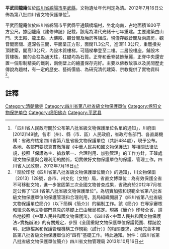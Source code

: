 {{msg:四川省文物保護單位
|名稱 = 平武回龍庵
|編號 = 170
|圖片 = 
|級別 = S8
|分類 = 
|時代 = [[清代|清代]]
|地点 = [[四川省|四川省]][[綿陽市|綿陽市]][[平武縣|平武縣]]
|坐標 =
|登錄 = 2012年7月16日
}}
'''平武回龍庵'''位於[[四川省|四川省]][[綿陽市|綿陽市]][[平武縣|平武縣]]，文物遺址年代判定為清。2012年7月16日公佈為第八批四川省文物保護單位<ref>「四川省人民政府關於公布第八批省級文物保護單位名單的通知」，川府函[2012]149號，各市（州）、縣（市、區）人民政府，省政府各部門、各直屬機構：省政府核定四川省第八批省級文物保護單位（共計484處），現予公布。各地、各部門要認真貫徹落實《中華人民共和國文物保護法》等相關法律法規，按照「保護為主、搶救第一、合理利用、加強管理」的工作方針，正確處理文物保護與合理利用的關係，切實做好文物保護單位的保護、管理工作。四川省人民政府，2012年7月16日</ref>。

平武回龍庵位於四川省綿陽市平武縣平通鎮橋壩村，坐北向南，占地面積1800平方公尺。據回龍庵《建修碑誌》記載，該庵為清代光緒十七年重建。主要建築由山門、天王殿、龍王殿、大佛殿、觀音閣及廂房等組成，現僅存觀音閣及兩周房，觀音閣面闊、進深各三間，平面呈正方形，面闊11.3公尺，進深11.3公尺，重簷攢尖頂建築，閣高13公尺，內設木質樓梯，可隨梯攀登至二樓。二層設樓座，鋪設木質樓板。閣的金柱為通天柱，柱礎均為石質。正脊和垂脊裝飾華麗，正脊中央還安置一個形制精美的鐵刹，兩側壁上的繪畫保存完好。主要以佛教故事以及民間歷史傳說為題材，有一定的歷史、藝術價值、為研究清代建築、宗教提供了實物資料<ref>「關於印發《四川省第八批省級文物保護單位簡介》的通知」，川文物保函〔2013〕128號，各市、州文化（文物）局，省直文博單位：為有效保護全省不可移動文物，進一步鞏固第三次全國文物普查成果，省政府於2012年7月核定公佈了“四川省第八批省級文物保護單位”。為切實加強和規範全省第八批省級文物保護單位的保護管理和合理利用，我局組織開展了《四川省第八批省級文物保護單位簡介》（以下簡稱《簡介》）的編制工作。該《簡介》在專家審核和徵求各地文物部門意見的基礎上已由我局核定。現將《簡介》印發全省，請各地按照《中華人民共和國文物保護法》、《四川省<中華人民共和國文物保護法>實施辦法》的有關規定，參照《全國重點文物保護單位保護範圍、標誌說明、記錄檔案和保護管理機構工作規範（試行）》的相關要求，及時完善本轄區第八批省級文物保護單位的“四有”基礎工作。特此通知。附件：《四川省第八批省級文物保護單位簡介》四川省文物管理局  2013年10月16日</ref>。
==註釋==
{{reflist}}

{{绵阳市境内的四川省文物保护单位}}
[[Category:清朝佛寺|Category:清朝佛寺]]
[[Category:四川省第八批省級文物保護單位|Category:四川省第八批省級文物保護單位]]
[[Category:绵阳文物保护单位|Category:绵阳文物保护单位]]
[[Category:绵阳佛寺|Category:绵阳佛寺]]
[[Category:平武县|Category:平武县]]
